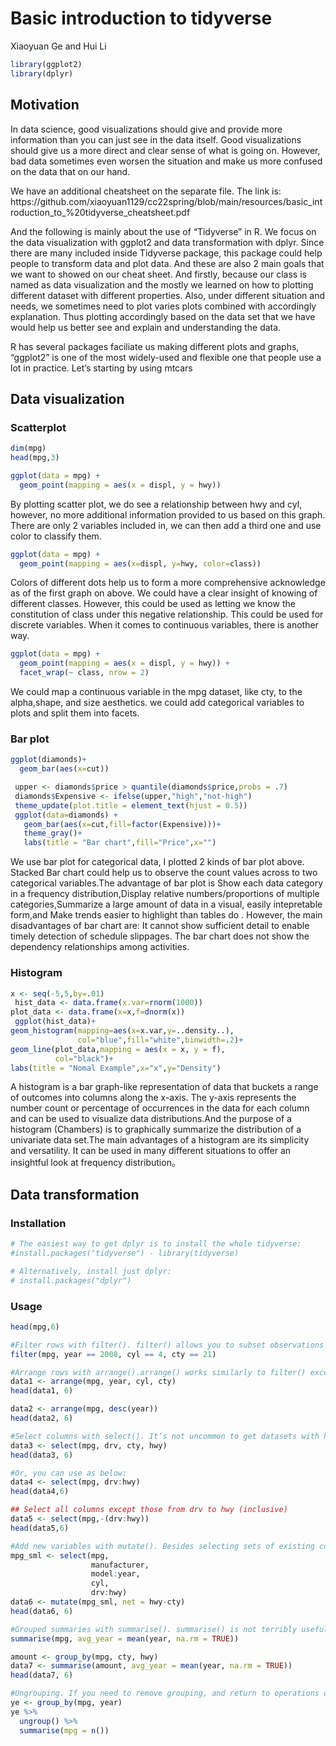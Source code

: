 # Basic introduction to tidyverse

Xiaoyuan Ge and Hui Li

```r
library(ggplot2)
library(dplyr)
```

## Motivation

In data science, good visualizations should give and provide more information than you can just see in the data itself. Good visualizations should give us a more direct and clear sense of what is going on. However, bad data sometimes even worsen the situation and make us more confused on the data that on our hand.

We have an additional cheatsheet on the separate file. The link is:
https://github.com/xiaoyuan1129/cc22spring/blob/main/resources/basic_introduction_to_%20tidyverse_cheatsheet.pdf

And the following is  mainly about the use of "Tidyverse" in R. We focus on the data visualization with ggplot2 and data transformation with dplyr. Since there are many included inside Tidyverse package,  this package could help people to transform data and plot data. And these are also 2 main goals that we want to showed on our cheat sheet. And firstly, because our class is named as data visualization and the mostly we learned on how to plotting different dataset with different properties. Also, under different situation and needs, we sometimes need to plot varies plots combined with accordingly explanation. Thus plotting accordingly based on the data set that we have would help us better see and explain and understanding the data. 

R has several packages faciliate us making different plots and graphs, "ggplot2" is one of the most widely-used and flexible one that people use a lot in practice. Let's starting by using mtcars


## Data visualization

### Scatterplot

```r
dim(mpg)
head(mpg,3)
```

```r
ggplot(data = mpg) +
  geom_point(mapping = aes(x = displ, y = hwy))
```

By plotting scatter plot, we do see a relationship between hwy and cyl, however, no more additional information provided to us based on this graph. There are only 2 variables included in, we can then add a third one and use color to classify them. 

```r
ggplot(data = mpg) +
  geom_point(mapping = aes(x=displ, y=hwy, color=class))
```

Colors of different dots help us to form a more comprehensive acknowledge as of the first graph on above. We could have a clear insight of knowing of different classes. However, this could be used as letting we know the constitution of class under this negative relationship. This could be used for discrete variables. When it comes to continuous variables, there is another way.

```r
ggplot(data = mpg) +
  geom_point(mapping = aes(x = displ, y = hwy)) +
  facet_wrap(~ class, nrow = 2)
```

We could map a continuous variable in the mpg dataset, like cty, to the alpha,shape, and size aesthetics. we could add categorical variables to plots and split them into facets. 

### Bar plot

```r
ggplot(diamonds)+
  geom_bar(aes(x=cut))
```

```r
 upper <- diamonds$price > quantile(diamonds$price,probs = .7)
 diamonds$Expensive <- ifelse(upper,"high","not-high")
 theme_update(plot.title = element_text(hjust = 0.5))
 ggplot(data=diamonds) +
   geom_bar(aes(x=cut,fill=factor(Expensive)))+
   theme_gray()+
   labs(title = "Bar chart",fill="Price",x="")

```

We use bar plot for categorical data, I plotted 2 kinds of bar plot above. Stacked Bar chart could help us to observe the count values across to two categorical variables.The advantage of bar plot is Show each data category in a frequency distribution,Display relative numbers/proportions of multiple categories,Summarize a large amount of data in a visual, easily intepretable form,and Make trends easier to highlight than tables do . However, the main disadvantages of bar chart are: It cannot show sufficient detail to enable timely detection of schedule slippages. The bar chart does not show the dependency relationships among activities. 

### Histogram 

```r
x <- seq(-5,5,by=.01)
 hist_data <- data.frame(x.var=rnorm(1000))
plot_data <- data.frame(x=x,f=dnorm(x))
 ggplot(hist_data)+
geom_histogram(mapping=aes(x=x.var,y=..density..),
               col="blue",fill="white",binwidth=.2)+
geom_line(plot_data,mapping = aes(x = x, y = f),
          col="black")+
labs(title = "Nomal Example",x="x",y="Density")
```

A histogram is a bar graph-like representation of data that buckets a range of outcomes into columns along the x-axis. The y-axis represents the number count or percentage of occurrences in the data for each column and can be used to visualize data distributions.And the purpose of a histogram (Chambers) is to graphically summarize the distribution of a univariate data set.The main advantages of a histogram are its simplicity and versatility. It can be used in many different situations to offer an insightful look at frequency distribution。


## Data transformation

### Installation

```r
# The easiest way to get dplyr is to install the whole tidyverse:
#install.packages("tidyverse") - library(tidyverse)

# Alternatively, install just dplyr:
# install.packages("dplyr")
```

### Usage

```r
head(mpg,6)
```

```r
#Filter rows with filter(). filter() allows you to subset observations based on their values. The first argument is the name of the data frame. The second and subsequent arguments are the expressions that filter the data frame. For example, we can select all manufacturer in 2008 year with 4 cyl, 21 cty:
filter(mpg, year == 2008, cyl == 4, cty == 21)
```

```r
#Arrange rows with arrange().arrange() works similarly to filter() except that instead of selecting rows, it changes their order. It takes a data frame and a set of column names (or more complicated expressions) to order by. If you provide more than one column name, each additional column will be used to break ties in the values of preceding columns:
data1 <- arrange(mpg, year, cyl, cty)
head(data1, 6)

data2 <- arrange(mpg, desc(year))
head(data2, 6)
```

```r
#Select columns with select(). It’s not uncommon to get datasets with hundreds or even thousands of variables. In this case, the first challenge is often narrowing in on the variables you’re actually interested in. select() allows you to rapidly zoom in on a useful subset using operations based on the names of the variables.
data3 <- select(mpg, drv, cty, hwy)
head(data3, 6)

#Or, you can use as below:
data4 <- select(mpg, drv:hwy)
head(data4,6)

## Select all columns except those from drv to hwy (inclusive)
data5 <- select(mpg,-(drv:hwy))
head(data5,6)
```

```r
#Add new variables with mutate(). Besides selecting sets of existing columns, it’s often useful to add new columns that are functions of existing columns. That’s the job of mutate(). mutate() always adds new columns at the end of your dataset so we’ll start by creating a narrower dataset so we can see the new variables. 
mpg_sml <- select(mpg,
                  manufacturer,
                  model:year,
                  cyl,
                  drv:hwy)
data6 <- mutate(mpg_sml, net = hwy-cty)
head(data6, 6)
```
```r
#Grouped summaries with summarise(). summarise() is not terribly useful unless we pair it with group_by(). This changes the unit of analysis from the complete dataset to individual groups. Then, when you use the dplyr verbs on a grouped data frame they’ll be automatically applied “by group”.
summarise(mpg, avg_year = mean(year, na.rm = TRUE))

amount <- group_by(mpg, cty, hwy)
data7 <- summarise(amount, avg_year = mean(year, na.rm = TRUE))
head(data7, 6)
```

```r
#Ungrouping. If you need to remove grouping, and return to operations on ungrouped data, use ungroup().
ye <- group_by(mpg, year)
ye %>% 
  ungroup() %>%            
  summarise(mpg = n())
```